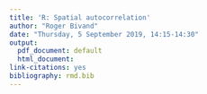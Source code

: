 ```yaml
---
title: 'R: Spatial autocorrelation'
author: "Roger Bivand"
date: "Thursday, 5 September 2019, 14:15-14:30"
output:
  pdf_document: default
  html_document:
link-citations: yes
bibliography: rmd.bib
---
```



